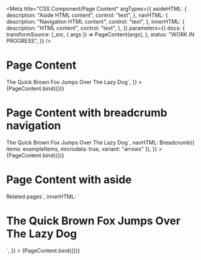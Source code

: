 <!--
@license EUPL-1.2
Copyright (c) 2021 Robbert Broersma
-->


<Meta
  title="CSS Component/Page Content"
  argTypes={{
    asideHTML: {
      description: "Aside HTML content",
      control: "text",
    },
    navHTML: {
      description: "Navigation HTML content",
      control: "text",
    },
    innerHTML: {
      description: "HTML content",
      control: "text",
    },
  }}
  parameters={{
    docs: {
      transformSource: (_src, { args }) => PageContent(args),
    },
    status: "WORK IN PROGRESS",
  }}
/>

# Page Content

<Canvas>
  <Story
    name="Page Content"
    args={{
      innerHTML: `<h1>The Quick Brown Fox Jumps Over The Lazy Dog</h1>`,
    }}
  >
    {PageContent.bind({})}
  </Story>
</Canvas>

<ArgsTable story="Page Content" />

# Page Content with breadcrumb navigation

<Canvas>
  <Story
    name="Page Content with breadcrumb navigation"
    args={{
      innerHTML: `<h1>The Quick Brown Fox Jumps Over The Lazy Dog</h1>`,
      navHTML: Breadcrumb({ items: exampleItems, microdata: true, variant: "arrows" }),
    }}
  >
    {PageContent.bind({})}
  </Story>
</Canvas>

# Page Content with aside

<Canvas>
  <Story
    name="Page Content with aside"
    args={{
      asideHTML: `<h2>Related pages</h2>`,
      innerHTML: `<h1>The Quick Brown Fox Jumps Over The Lazy Dog</h1>`,
    }}
  >
    {PageContent.bind({})}
  </Story>
</Canvas>
